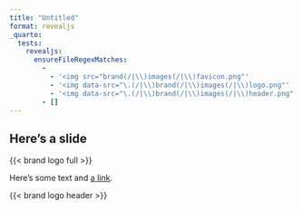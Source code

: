 ```yaml
---
title: "Untitled"
format: revealjs
_quarto:
  tests:
    revealjs:
      ensureFileRegexMatches:
        -
          - '<img src="brand(/|\\)images(/|\\)favicon.png"'
          - '<img data-src="\.(/|\\)brand(/|\\)images(/|\\)logo.png"'
          - '<img data-src="\.(/|\\)brand(/|\\)images(/|\\)header.png"'
        - []
---
```


## Here's a slide


{{< brand logo full >}}

Here's some text and [a link](https://example.com).

{{< brand logo header >}}
